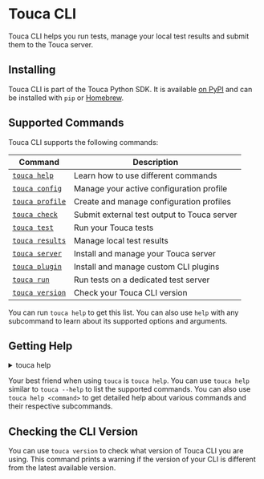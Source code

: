 
# Touca CLI

Touca CLI helps you run tests, manage your local test results and submit them to
the Touca server.

## Installing

Touca CLI is part of the Touca Python SDK. It is available
[on PyPI](https://pypi.org/project/touca) and can be installed with `pip` or
[Homebrew](https://brew.sh).

<InstallCommands />

## Supported Commands

Touca CLI supports the following commands:

| Command                                                  | Description                                 |
| -------------------------------------------------------- | ------------------------------------------- |
| [`touca help`](#getting-help)                            | Learn how to use different commands         |
| [`touca config`](/cli/config)                            | Manage your active configuration profile    |
| [`touca profile`](/cli/config#configuration-profiles)    | Create and manage configuration profiles    |
| [`touca check`](/cli/test#capturing-files)               | Submit external test output to Touca server |
| [`touca test`](/cli/test/#running-tests-locally)         | Run your Touca tests                        |
| [`touca results`](/cli/results)                          | Manage local test results                   |
| [`touca server`](/cli/server)                            | Install and manage your Touca server        |
| [`touca plugin`](/cli/plugin)                            | Install and manage custom CLI plugins       |
| [`touca run`](/cli/test#running-tests-on-a-test-machine) | Run tests on a dedicated test server        |
| [`touca version`](#checking-the-cli-version)             | Check your Touca CLI version                |

You can run `touca help` to get this list. You can also use `help` with any
subcommand to learn about its supported options and arguments.

## Getting Help

<details>
<summary>touca help</summary>

```plaintext
usage: touca help [subcommand]

Shows this help message

positional arguments:
  subcommand  subcommand to get help about
```

</details>

Your best friend when using `touca` is `touca help`. You can use `touca help`
similar to `touca --help` to list the supported commands. You can also use
`touca help <command>` to get detailed help about various commands and their
respective subcommands.

## Checking the CLI Version

You can use `touca version` to check what version of Touca CLI you are using.
This command prints a warning if the version of your CLI is different from the
latest available version.
